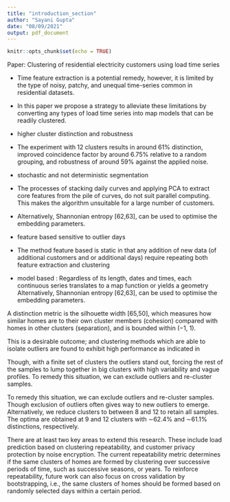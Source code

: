 ```yaml
---
title: "introduction_section"
author: "Sayani Gupta"
date: "08/09/2021"
output: pdf_document
---
```


```r
knitr::opts_chunk$set(echo = TRUE)
```


Paper: Clustering of residential electricity customers using load time series

- Time feature extraction is a potential remedy, however, it is limited by the type of noisy, patchy, and unequal time-series common in residential datasets.

 - In this paper we propose a strategy to alleviate these limitations by
converting any types of load time series into map models that can be readily clustered.


- higher cluster distinction and robustness

- The experiment with 12 clusters results in around 61% distinction, improved coincidence
factor by around 6.75% relative to a random grouping, and robustness of around 59% against the applied noise.

- stochastic and not deterministic segmentation

- The processes of stacking daily
curves and applying PCA to extract core features from the pile of
curves, do not suit parallel computing. This makes the algorithm unsuitable for a large number of customers.

-  Alternatively, Shannonian entropy [62,63], can be used to optimise the embedding
parameters.

- feature based sensitive to outlier days

- The method feature based  is static in that any
addition of new data (of additional customers and or additional days)
require repeating both feature extraction and clustering


- model based : Regardless of its length, dates and times, each
continuous series translates to a map function or yields a geometry
 Alternatively,
Shannonian entropy [62,63], can be used to optimise the embedding
parameters.

 A distinction metric is the silhouette width [65,50], which measures how
similar homes are to their own cluster members (cohesion) compared
with homes in other clusters (separation), and is bounded within (−1,
1).

This is a desirable outcome; and clustering methods which are
able to isolate outliers are found to exhibit high performance as indicated in

Though, with a finite set of clusters the outliers stand
out, forcing the rest of the samples to lump together in big clusters with
high variability and vague profiles. To remedy this situation, we can
exclude outliers and re-cluster samples. 

To remedy this situation, we can
exclude outliers and re-cluster samples. Though exclusion of outliers
often gives way to new outliers to emerge. Alternatively, we reduce
clusters to between 8 and 12 to retain all samples. The optima are
obtained at 9 and 12 clusters with ∼62.4% and ∼61.1% distinctions,
respectively.

There are at least two key areas to extend this research. These include load prediction based on clustering repeatability, and customer
privacy protection by noise encryption. The current repeatability metric
determines if the same clusters of homes are formed by clustering over
successive periods of time, such as successive seasons, or years. To reinforce repeatability, future work can also focus on cross validation by
bootstrapping, i.e., the same clusters of homes should be formed based
on randomly selected days within a certain period.
